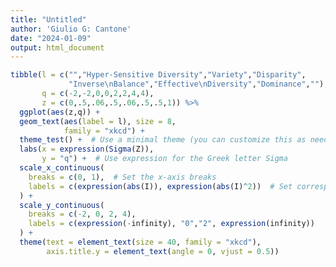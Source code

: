 ```yaml
---
title: "Untitled"
author: 'Giulio G: Cantone'
date: "2024-01-09"
output: html_document
---
```


```r
tibble(l = c("","Hyper-Sensitive Diversity","Variety","Disparity",
             "Inverse\nBalance","Effective\nDiversity","Dominance",""),
       q = c(-2,-2,0,0,2,2,4,4),
       z = c(0,.5,.06,.5,.06,.5,.5,1)) %>%
  ggplot(aes(z,q)) +
  geom_text(aes(label = l), size = 8,
            family = "xkcd") +
  theme_test() +  # Use a minimal theme (you can customize this as needed)
  labs(x = expression(Sigma(Z)),
       y = "q") +  # Use expression for the Greek letter Sigma
  scale_x_continuous(
    breaks = c(0, 1),  # Set the x-axis breaks
    labels = c(expression(abs(I)), expression(abs(I)^2))  # Set corresponding labels
  ) +
  scale_y_continuous(
    breaks = c(-2, 0, 2, 4),
    labels = c(expression(-infinity), "0","2", expression(infinity))
  ) +
  theme(text = element_text(size = 40, family = "xkcd"),
        axis.title.y = element_text(angle = 0, vjust = 0.5))
```

